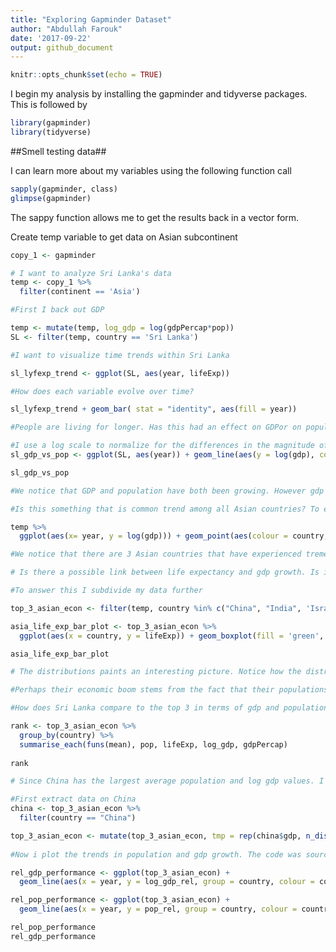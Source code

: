 ```yaml
---
title: "Exploring Gapminder Dataset"
author: "Abdullah Farouk"
date: '2017-09-22'
output: github_document
---
```


```r
knitr::opts_chunk$set(echo = TRUE)
```

I begin my analysis by installing the gapminder and tidyverse packages. This is followed by

```r
library(gapminder)
library(tidyverse)
```

##Smell testing data##


I can learn more about my variables using the following function call
```r
sapply(gapminder, class)
glimpse(gapminder)

```
The sappy function allows me to get the results back in a vector form.


Create temp variable to get data on Asian subcontinent
```r
copy_1 <- gapminder

# I want to analyze Sri Lanka's data
temp <- copy_1 %>% 
  filter(continent == 'Asia')

```



```r
#First I back out GDP

temp <- mutate(temp, log_gdp = log(gdpPercap*pop))
SL <- filter(temp, country == 'Sri Lanka')

#I want to visualize time trends within Sri Lanka

sl_lyfexp_trend <- ggplot(SL, aes(year, lifeExp))

#How does each variable evolve over time?

sl_lyfexp_trend + geom_bar( stat = "identity", aes(fill = year))

#People are living for longer. Has this had an effect on GDPor on population for that matter?

```

```r
#I use a log scale to normalize for the differences in the magnitude of the numbers
sl_gdp_vs_pop <- ggplot(SL, aes(year)) + geom_line(aes(y = log(gdp), colour = 'gdp')) + geom_line(aes(y = log(pop), colour = 'pop')) + ylab('Values of gdp and Population')

sl_gdp_vs_pop

#We notice that GDP and population have both been growing. However gdp has been growing at a much faster rate.

#Is this something that is common trend among all Asian countries? To explore this idea I create a scatter plot of gdp of different countries across time. I vary the sizes of the dots by the population in each country to identify whether an inverse relationship exists

temp %>% 
  ggplot(aes(x= year, y = log(gdp))) + geom_point(aes(colour = country, size = pop))

#We notice that there are 3 Asian countries that have experienced tremendous GDP growth. They are China, Israel and India. What is interesting is that China and India have been able to do so despite having a very large population (size of a country's population can be inferred from the size of a point in the graphic). 

# Is there a possible link between life expectancy and gdp growth. Is it perhaps a country's ability to ensure it's population lives for longer that enables it to prosper economically?

```

```r
#To answer this I subdivide my data further

top_3_asian_econ <- filter(temp, country %in% c("China", "India", 'Israel', 'Sri Lanka'))

asia_life_exp_bar_plot <- top_3_asian_econ %>% 
  ggplot(aes(x = country, y = lifeExp)) + geom_boxplot(fill = 'green', colour = 'black') + theme_bw() + ggtitle("Life Expectancy of Top 3 Asian Economies vs Sri Lanka")

asia_life_exp_bar_plot

# The distributions paints an interesting picture. Notice how the distribution of life expectancy in India and China are much wider than that of Sri lanka and Israel. Further they have a lower median value of life expectancy than Sri Lanka's and Israel's. 

#Perhaps their economic boom stems from the fact that their populations are young. 

```

```r
#How does Sri Lanka compare to the top 3 in terms of gdp and population growth?  

rank <- top_3_asian_econ %>% 
  group_by(country) %>% 
  summarise_each(funs(mean), pop, lifeExp, log_gdp, gdpPercap)
       
rank

# Since China has the largest average population and log gdp values. I normalize everyone else's values of population and log gdp using China's. The folllowing code is cited from stat 545 lecture on dplyr (http://stat545.com/block010_dplyr-end-single-table.html)

```

```r
#First extract data on China
china <- top_3_asian_econ %>%
  filter(country == "China")

top_3_asian_econ <- mutate(top_3_asian_econ, tmp = rep(china$gdp, n_distinct(country)), log_gdp_rel = gdp / tmp, tmp = NULL, tmp_1 = rep(china$pop,n_distinct(country)), pop_rel = pop/tmp_1, tmp_1 = NULL)
         
#Now i plot the trends in population and gdp growth. The code was sourced from stackexchange. (https://stackoverflow.com/questions/29357612/plot-labels-at-ends-of-lines)

```

```r
rel_gdp_performance <- ggplot(top_3_asian_econ) + 
  geom_line(aes(x = year, y = log_gdp_rel, group = country, colour = country))

rel_pop_performance <- ggplot(top_3_asian_econ) + 
  geom_line(aes(x = year, y = pop_rel, group = country, colour = country))

rel_pop_performance
rel_gdp_performance

```


